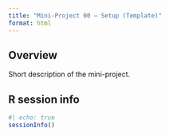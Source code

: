 ```yaml
---
title: "Mini-Project 00 — Setup (Template)"
format: html
---
```


## Overview

Short description of the mini-project.

## R session info

```r
#| echo: true
sessionInfo()
```
